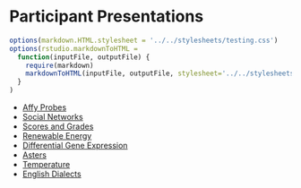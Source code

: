 Participant Presentations
=========================

```r
options(markdown.HTML.stylesheet = '../../stylesheets/testing.css')
options(rstudio.markdownToHTML =
  function(inputFile, outputFile) {     
    require(markdown)
    markdownToHTML(inputFile, outputFile, stylesheet='../../stylesheets/cvc2013.css')  
  }
)
```
<script src="https://ajax.googleapis.com/ajax/libs/jquery/1.7.1/jquery.min.js"></script>
<script src="../../javascripts/main.js"></script>



* [Affy Probes](AffyProbes_HTML.html)
* [Social Networks](SocialNetworkAnalysis.html)
* [Scores and Grades](Miller.html)
* [Renewable Energy](Renewables.html)
* [Differential Gene Expression](Overvoorde.html)
* [Asters](AstersPres.html)
* [Temperature](temperature.html)
* [English Dialects](EnglishDialectsPresentation.html)
